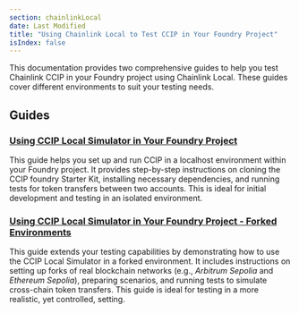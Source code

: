 ```yaml
---
section: chainlinkLocal
date: Last Modified
title: "Using Chainlink Local to Test CCIP in Your Foundry Project"
isIndex: false
---
```


This documentation provides two comprehensive guides to help you test Chainlink CCIP in your Foundry project using Chainlink Local. These guides cover different environments to suit your testing needs.

## Guides

### [Using CCIP Local Simulator in Your Foundry Project](/chainlink-local/build/ccip/foundry/local-simulator)

This guide helps you set up and run CCIP in a localhost environment within your Foundry project. It provides step-by-step instructions on cloning the CCIP foundry Starter Kit, installing necessary dependencies, and running tests for token transfers between two accounts. This is ideal for initial development and testing in an isolated environment.

### [Using CCIP Local Simulator in Your Foundry Project - Forked Environments](/chainlink-local/build/ccip/foundry/local-simulator-fork)

This guide extends your testing capabilities by demonstrating how to use the CCIP Local Simulator in a forked environment. It includes instructions on setting up forks of real blockchain networks (e.g., _Arbitrum Sepolia_ and _Ethereum Sepolia_), preparing scenarios, and running tests to simulate cross-chain token transfers. This guide is ideal for testing in a more realistic, yet controlled, setting.
